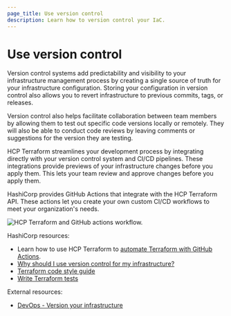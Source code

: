 ```yaml
---
page_title: Use version control
description: Learn how to version control your IaC.
---
```


# Use version control

Version control systems add predictability and visibility to your infrastructure management process by creating a single source of truth for your infrastructure configuration. Storing your configuration in version control also allows you to revert infrastructure to previous commits, tags, or releases.

Version control also helps facilitate collaboration between team members by allowing them to test out specific code versions locally or remotely. They will also be able to conduct code reviews by leaving comments or suggestions for the version they are testing.

HCP Terraform streamlines your development process by integrating directly with your version control system and CI/CD pipelines.  These integrations provide  previews of your infrastructure changes before you apply them. This lets your team review and approve changes before you apply them. 

HashiCorp provides GitHub Actions that integrate with the HCP Terraform API. These actions let you create your own custom CI/CD workflows to meet your organization's needs.

![HCP Terraform and GitHub actions workflow.](/img/docs/well-architected/hcp-tf-github-actions-workflow.png)

HashiCorp resources:
- Learn how to use HCP Terraform to [automate Terraform with GitHub Actions](/terraform/tutorials/automation/github-actions).
- [Why should I use version control for my infrastructure?](https://www.hashicorp.com/resources/why-use-version-control-for-infrastructure)
- [Terraform code style guide](/terraform/language/style)
- [Write Terraform tests](/terraform/tutorials/configuration-language/test)

External resources:
- [DevOps - Version your infrastructure](https://devops.com/version-your-infrastructure/)